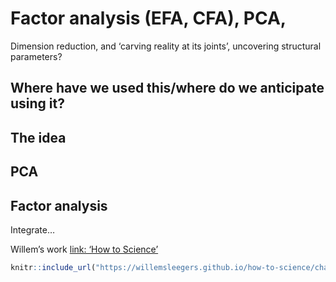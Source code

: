 #  Factor analysis (EFA, CFA), PCA, {#factor-descriptive}

Dimension reduction, and 'carving reality at its joints', uncovering structural parameters?


## Where have we used this/where do we anticipate using it?

## The idea

## PCA

## Factor analysis

Integrate...

Willem's work [link: 'How to Science'](https://willemsleegers.github.io/how-to-science/chapters/statistics/)


```r

knitr::include_url("https://willemsleegers.github.io/how-to-science/chapters/statistics/factor-analysis/EFA.html")

```

<!-- Possibly Reinstein's notes (but these are a but unformed and cluttered) -->





